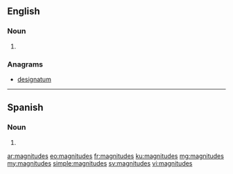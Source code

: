 ==English==

===Noun===
{{head|en|plural}}

# {{plural of|magnitude|lang=en}}

===Anagrams===
* [[designatum#English|designatum]]

----
==Spanish==

===Noun===
{{head|es|noun form|g=f-p}}

# {{plural of|magnitud|lang=es}}

[[ar:magnitudes]]
[[eo:magnitudes]]
[[fr:magnitudes]]
[[ku:magnitudes]]
[[mg:magnitudes]]
[[my:magnitudes]]
[[simple:magnitudes]]
[[sv:magnitudes]]
[[vi:magnitudes]]